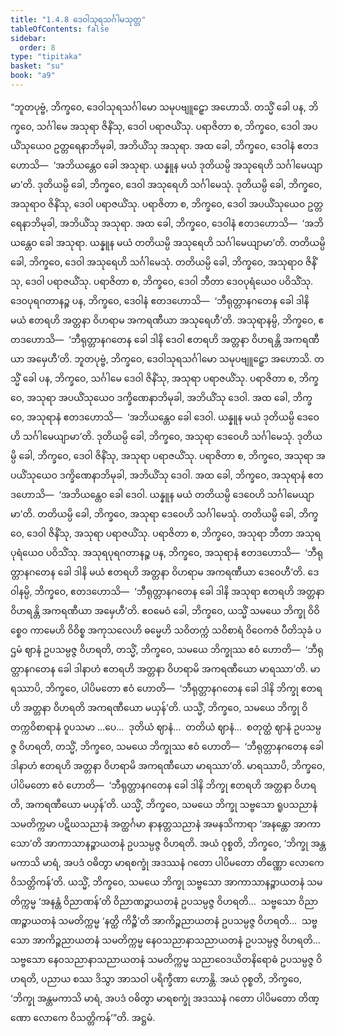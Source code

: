 ```yaml
---
title: "1.4.8 ဒေဝါသုရသင်္ဂါမသုတ္တ"
tableOfContents: false
sidebar:
  order: 8
type: "tipitaka"
basket: "su"
book: "a9"
---
```



<DynamicBreadcrumb />

<Division number="39" book="a9" e="ch" v="17" p="228">

<Paragraph number="321" book="a9">
“ဘူတပုဗ္ဗံ, ဘိက္ခဝေ, ဒေဝါသုရသင်္ဂါမော သမုပဗျူဠှော အဟောသိ. တသ္မိံ ခေါ ပန, ဘိက္ခဝေ, သင်္ဂါမေ အသုရာ ဇိနိံသု, ဒေဝါ ပရာဇယိံသု. ပရာဇိတာ စ, ဘိက္ခဝေ, ဒေဝါ အပယိံသုယေဝ ဥတ္တရေနာဘိမုခါ, အဘိယိံသု အသုရာ. အထ ခေါ, ဘိက္ခဝေ, ဒေဝါနံ ဧတဒဟောသိ—  ‘အဘိယန္တေဝ ခေါ အသုရာ. ယန္နူန မယံ ဒုတိယမ္ပိ အသုရေဟိ သင်္ဂါမေယျာမာ’တိ. ဒုတိယမ္ပိ ခေါ, ဘိက္ခဝေ, ဒေဝါ အသုရေဟိ သင်္ဂါမေသုံ. ဒုတိယမ္ပိ ခေါ, ဘိက္ခဝေ, အသုရာဝ ဇိနိံသု, ဒေဝါ ပရာဇယိံသု. ပရာဇိတာ စ, ဘိက္ခဝေ, ဒေဝါ အပယိံသုယေဝ ဥတ္တရေနာဘိမုခါ, အဘိယိံသု အသုရာ.
</Paragraph>

<Paragraph number="322" book="a9">
အထ ခေါ, ဘိက္ခဝေ, ဒေဝါနံ ဧတဒဟောသိ—  ‘အဘိယန္တေဝ ခေါ အသုရာ. ယန္နူန မယံ တတိယမ္ပိ အသုရေဟိ သင်္ဂါမေယျာမာ’တိ. တတိယမ္ပိ ခေါ, ဘိက္ခဝေ, ဒေဝါ အသုရေဟိ သင်္ဂါမေသုံ. တတိယမ္ပိ ခေါ, ဘိက္ခဝေ, အသုရာဝ ဇိနိံသု, ဒေဝါ ပရာဇယိံသု. ပရာဇိတာ စ, ဘိက္ခဝေ, ဒေဝါ ဘီတာ ဒေဝပုရံယေဝ ပဝိသိံသု. ဒေဝပုရဂတာနဉ္စ ပန, ဘိက္ခဝေ, ဒေဝါနံ ဧတဒဟောသိ—  ‘ဘီရုတ္တာနဂတေန ခေါ ဒါနိ မယံ ဧတရဟိ အတ္တနာ ဝိဟရာမ အကရဏီယာ အသုရေဟီ’တိ. အသုရာနမ္ပိ, ဘိက္ခဝေ, ဧတဒဟောသိ—  ‘ဘီရုတ္တာနဂတေန ခေါ ဒါနိ ဒေဝါ ဧတရဟိ အတ္တနာ ဝိဟရန္တိ အကရဏီယာ အမှေဟီ’တိ.
</Paragraph>

<Paragraph number="323" book="a9">
ဘူတပုဗ္ဗံ, ဘိက္ခဝေ, ဒေဝါသုရသင်္ဂါမော သမုပဗျူဠှော အဟောသိ. တသ္မိံ ခေါ ပန, ဘိက္ခဝေ, သင်္ဂါမေ ဒေဝါ ဇိနိံသု, အသုရာ ပရာဇယိံသု. ပရာဇိတာ စ, ဘိက္ခဝေ, အသုရာ အပယိံသုယေဝ ဒက္ခိဏေနာဘိမုခါ, အဘိယိံသု ဒေဝါ. အထ ခေါ, ဘိက္ခဝေ, အသုရာနံ ဧတဒဟောသိ—  ‘အဘိယန္တေဝ ခေါ ဒေဝါ. ယန္နူန မယံ ဒုတိယမ္ပိ ဒေဝေဟိ သင်္ဂါမေယျာမာ’တိ. ဒုတိယမ္ပိ ခေါ, ဘိက္ခဝေ, အသုရာ ဒေဝေဟိ သင်္ဂါမေသုံ. ဒုတိယမ္ပိ ခေါ, ဘိက္ခဝေ, ဒေဝါ ဇိနိံသု, အသုရာ ပရာဇယိံသု. ပရာဇိတာ စ, ဘိက္ခဝေ, အသုရာ အပယိံသုယေဝ ဒက္ခိဏေနာဘိမုခါ, အဘိယိံသု ဒေဝါ.
</Paragraph>

<Paragraph number="324" book="a9">
အထ ခေါ, ဘိက္ခဝေ, အသုရာနံ ဧတဒဟောသိ—  ‘အဘိယန္တေဝ ခေါ ဒေဝါ. ယန္နူန မယံ တတိယမ္ပိ ဒေဝေဟိ သင်္ဂါမေယျာမာ’တိ. တတိယမ္ပိ ခေါ, ဘိက္ခဝေ, အသုရာ ဒေဝေဟိ သင်္ဂါမေသုံ. တတိယမ္ပိ ခေါ, ဘိက္ခဝေ, ဒေဝါ ဇိနိံသု, အသုရာ ပရာဇယိံသု. ပရာဇိတာ စ, ဘိက္ခဝေ, အသုရာ ဘီတာ အသုရပုရံယေဝ ပဝိသိံသု. အသုရပုရဂတာနဉ္စ ပန, ဘိက္ခဝေ, အသုရာနံ ဧတဒဟောသိ—  ‘ဘီရုတ္တာနဂတေန ခေါ ဒါနိ မယံ ဧတရဟိ အတ္တနာ ဝိဟရာမ အကရဏီယာ ဒေဝေဟီ’တိ. ဒေဝါနမ္ပိ, ဘိက္ခဝေ, ဧတဒဟောသိ—  ‘ဘီရုတ္တာနဂတေန ခေါ ဒါနိ အသုရာ ဧတရဟိ အတ္တနာ ဝိဟရန္တိ အကရဏီယာ အမှေဟီ’တိ.
</Paragraph>

<Paragraph number="325" book="a9">
ဧဝမေဝံ ခေါ, ဘိက္ခဝေ, ယသ္မိံ သမယေ ဘိက္ခု ဝိဝိစ္စေဝ ကာမေဟိ ဝိဝိစ္စ အကုသလေဟိ ဓမ္မေဟိ သဝိတက္ကံ သဝိစာရံ ဝိဝေကဇံ ပီတိသုခံ ပဌမံ ဈာနံ ဥပသမ္ပဇ္ဇ ဝိဟရတိ, တသ္မိံ, ဘိက္ခဝေ, သမယေ ဘိက္ခုဿ ဧဝံ ဟောတိ—  ‘ဘီရုတ္တာနဂတေန ခေါ ဒါနာဟံ ဧတရဟိ အတ္တနာ ဝိဟရာမိ အကရဏီယော မာရဿာ’တိ. မာရဿာပိ, ဘိက္ခဝေ, ပါပိမတော ဧဝံ ဟောတိ—  ‘ဘီရုတ္တာနဂတေန ခေါ ဒါနိ ဘိက္ခု ဧတရဟိ အတ္တနာ ဝိဟရတိ အကရဏီယော မယှန်’တိ.
</Paragraph>

<Paragraph number="326" book="a9">
ယသ္မိံ, ဘိက္ခဝေ, သမယေ ဘိက္ခု ဝိတက္ကဝိစာရာနံ ဝူပသမာ …ပေ…  ဒုတိယံ ဈာနံ…  တတိယံ ဈာနံ…  စတုတ္ထံ ဈာနံ ဥပသမ္ပဇ္ဇ ဝိဟရတိ, တသ္မိံ, ဘိက္ခဝေ, သမယေ ဘိက္ခုဿ ဧဝံ ဟောတိ—  ‘ဘီရုတ္တာနဂတေန ခေါ ဒါနာဟံ ဧတရဟိ အတ္တနာ ဝိဟရာမိ အကရဏီယော မာရဿာ’တိ. မာရဿာပိ, ဘိက္ခဝေ, ပါပိမတော ဧဝံ ဟောတိ—  ‘ဘီရုတ္တာနဂတေန ခေါ ဒါနိ ဘိက္ခု ဧတရဟိ အတ္တနာ ဝိဟရတိ, အကရဏီယော မယှန်’တိ.
</Paragraph>

<Paragraph number="327" book="a9">
ယသ္မိံ, ဘိက္ခဝေ, သမယေ ဘိက္ခု သဗ္ဗသော ရူပသညာနံ သမတိက္ကမာ ပဋိဃသညာနံ အတ္ထင်္ဂမာ နာနတ္တသညာနံ အမနသိကာရာ ‘အနန္တော အာကာသော’တိ အာကာသာနဉ္စာယတနံ ဥပသမ္ပဇ္ဇ ဝိဟရတိ. အယံ ဝုစ္စတိ, ဘိက္ခဝေ, ‘ဘိက္ခု အန္တမကာသိ မာရံ, အပဒံ ဝဓိတွာ မာရစက္ခုံ အဒဿနံ ဂတော ပါပိမတော တိဏ္ဏော လောကေ ဝိသတ္တိကန်’တိ.
</Paragraph>

<Paragraph number="328" book="a9">
ယသ္မိံ, ဘိက္ခဝေ, သမယေ ဘိက္ခု သဗ္ဗသော အာကာသာနဉ္စာယတနံ သမတိက္ကမ္မ ‘အနန္တံ ဝိညာဏန်’တိ ဝိညာဏဉ္စာယတနံ ဥပသမ္ပဇ္ဇ ဝိဟရတိ…  သဗ္ဗသော ဝိညာဏဉ္စာယတနံ သမတိက္ကမ္မ ‘နတ္ထိ ကိဉ္စီ’တိ အာကိဉ္စညာယတနံ ဥပသမ္ပဇ္ဇ ဝိဟရတိ…  သဗ္ဗသော အာကိဉ္စညာယတနံ သမတိက္ကမ္မ နေဝသညာနာသညာယတနံ ဥပသမ္ပဇ္ဇ ဝိဟရတိ…  သဗ္ဗသော နေဝသညာနာသညာယတနံ သမတိက္ကမ္မ သညာဝေဒယိတနိရောဓံ ဥပသမ္ပဇ္ဇ ဝိဟရတိ, ပညာယ စဿ ဒိသွာ အာသဝါ ပရိက္ခီဏာ ဟောန္တိ. အယံ ဝုစ္စတိ, ဘိက္ခဝေ, ‘ဘိက္ခု အန္တမကာသိ မာရံ, အပဒံ ဝဓိတွာ မာရစက္ခုံ အဒဿနံ ဂတော ပါပိမတော တိဏ္ဏော လောကေ ဝိသတ္တိကန်’”တိ.

</Paragraph>
</Division>

<Paragraph number="329" type="center" book="a9">
အဋ္ဌမံ.
</Paragraph>